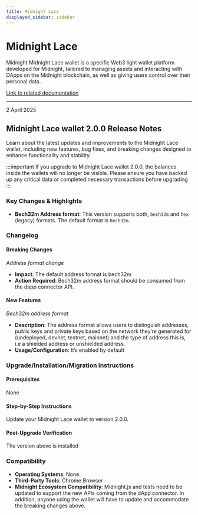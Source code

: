 ```yaml
---
title: Midnight Lace
displayed_sidebar: sidebar
---
```


# Midnight Lace

Midnight Midnight Lace wallet is a specific Web3 light wallet platform developed for Midnight, tailored to managing assets and interacting with DApps on the Midnight blockchain, as well as giving users control over their personal data.

[Link to related documentation](https://www.lace.io/)

---

<div 
  style={{
    marginTop: '0',
    fontSize: '1rem',
    fontWeight: 'normal',
    marginBottom: '0.5rem'
  }}
>
  2 April 2025
</div>

## Midnight Lace wallet 2.0.0 Release Notes

Learn about the latest updates and improvements to the Midnight Lace wallet, including new features, bug fixes, and breaking changes designed to enhance functionality and stability.

:::important
If you upgrade to Midnight Lace wallet 2.0.0, the balances inside the wallets will no longer be visible. Please ensure you have backed up any critical data or completed necessary transactions before upgrading
:::

### Key Changes & Highlights

* **Bech32m Address format**: This version supports both, `bech32m` and `hex` (legacy) formats. The default format is `Bech32m`.

### Changelog

#### Breaking Changes

*Address format change*

* **Impact**: The default address format is bech32m
* **Action Required**: Bech32m address format should be consumed from the dapp connector API.

#### New Features

*Bech32m address format*

* **Description**: The address format allows users to distinguish addresses, public keys and private keys based on the network they’re generated for (undeployed, devnet, testnet, mainnet) and the type of address this is, i.e a shielded address or unshielded address.
* **Usage/Configuration**: It’s enabled by default

### Upgrade/Installation/Migration Instructions

#### Prerequisites

None

#### Step-by-Step Instructions

Update your Midnight Lace wallet to version 2.0.0.

#### Post-Upgrade Verification

The version above is installed

### Compatibility

* **Operating Systems**: None.
* **Third-Party Tools**: Chrome Browser
* **Midnight Ecosystem Compatibility**: Midnight.js and tests need to be updated to support the new APIs coming from the dApp connector. In addition, anyone using the wallet will have to update and accommodate the breaking changes above.

